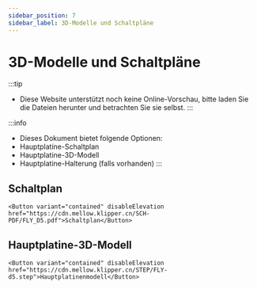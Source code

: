```yaml
---
sidebar_position: 7
sidebar_label: 3D-Modelle und Schaltpläne
---
```




# 3D-Modelle und Schaltpläne


:::tip
* Diese Website unterstützt noch keine Online-Vorschau, bitte laden Sie die Dateien herunter und betrachten Sie sie selbst.
:::

:::info
* Dieses Dokument bietet folgende Optionen:
* Hauptplatine-Schaltplan
* Hauptplatine-3D-Modell
* Hauptplatine-Halterung (falls vorhanden)
:::

## Schaltplan

    <Button variant="contained" disableElevation href="https://cdn.mellow.klipper.cn/SCH-PDF/FLY_D5.pdf">Schaltplan</Button>


## Hauptplatine-3D-Modell

    <Button variant="contained" disableElevation href="https://cdn.mellow.klipper.cn/STEP/FLY-d5.step">Hauptplatinenmodell</Button>